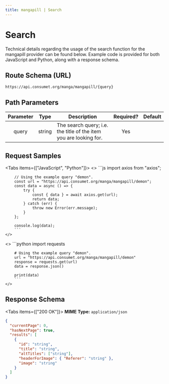 ```yaml
---
title: mangapill | Search
---
```



# Search

Technical details regarding the usage of the search function for the mangapill provider can be found below. Example code is provided for both JavaScript and Python, along with a response schema.

## Route Schema (URL)

```
https://api.consumet.org/manga/mangapill/{query}
```

## Path Parameters

| Parameter |  Type  | Description                                                       | Required? | Default |
| :-------: | :----: | ----------------------------------------------------------------- | :-------: | :-----: |
|   query   | string | The search query; i.e. the title of the item you are looking for. |    Yes    |         |

## Request Samples

<Tabs items={["JavaScript", "Python"]}>
  <Tab>
    <>
        ```js
        import axios from "axios";

        // Using the example query "demon".
        const url = "https://api.consumet.org/manga/mangapill/demon";
        const data = async () => {
            try {
                const { data } = await axios.get(url);
                return data;
            } catch (err) {
                throw new Error(err.message);
            }
        };

        console.log(data);
        ```
    </>

  </Tab>
  <Tab>
    <>
        ```python
        import requests

        # Using the example query "demon".
        url = "https://api.consumet.org/manga/mangapill/demon"
        response = requests.get(url)
        data = response.json()

        print(data)
        ```
    </>

  </Tab>
</Tabs>

## Response Schema

<Tabs items={["200 OK"]}>
  <Tab>
  **MIME Type:** `application/json`
  ```json copy=false
  {
    "currentPage": 0,
    "hasNextPage": true,
    "results": [
      {
        "id": "string",
        "title": "string",
        "altTitles": ["string"],
        "headerForImage": { "Referer": "string" },
        "image": "string"
      }
    ]
  }
  ```
  </Tab>
</Tabs>
